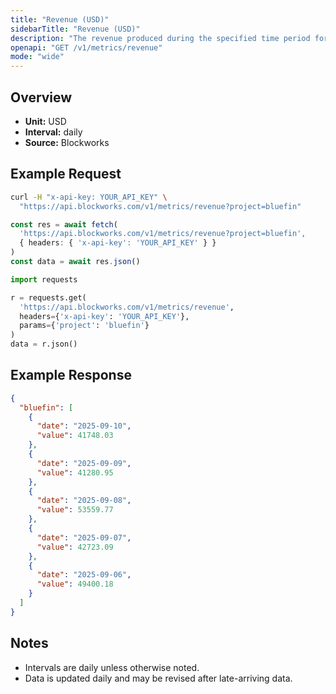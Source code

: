 ```yaml
---
title: "Revenue (USD)"
sidebarTitle: "Revenue (USD)"
description: "The revenue produced during the specified time period for given project."
openapi: "GET /v1/metrics/revenue"
mode: "wide"
---
```


## Overview

- **Unit:** USD
- **Interval:** daily
- **Source:** Blockworks

## Example Request

<CodeGroup>

```bash cURL
curl -H "x-api-key: YOUR_API_KEY" \
  "https://api.blockworks.com/v1/metrics/revenue?project=bluefin"
```

```typescript TypeScript
const res = await fetch(
  'https://api.blockworks.com/v1/metrics/revenue?project=bluefin',
  { headers: { 'x-api-key': 'YOUR_API_KEY' } }
)
const data = await res.json()
```

```python Python
import requests

r = requests.get(
  'https://api.blockworks.com/v1/metrics/revenue',
  headers={'x-api-key': 'YOUR_API_KEY'},
  params={'project': 'bluefin'}
)
data = r.json()
```

</CodeGroup>

## Example Response

```json
{
  "bluefin": [
    {
      "date": "2025-09-10",
      "value": 41748.03
    },
    {
      "date": "2025-09-09",
      "value": 41280.95
    },
    {
      "date": "2025-09-08",
      "value": 53559.77
    },
    {
      "date": "2025-09-07",
      "value": 42723.09
    },
    {
      "date": "2025-09-06",
      "value": 49400.18
    }
  ]
}
```

## Notes
- Intervals are daily unless otherwise noted.
- Data is updated daily and may be revised after late-arriving data.